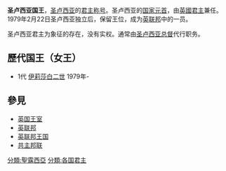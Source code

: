{{NoteTA
|G1=PoliticiansUK
}}
{{Infobox Monarchy
|border = 
|royal_title = 女王
|realm = 圣卢西亚
|native_name = Queen of Saint Lucia
|coatofarms = Coat of Arms of Saint Lucia.svg
|coatofarms_article = 圣卢西亚国徽
|image = Elizabeth II greets NASA GSFC employees, May 8, 2007 edit.jpg
|incumbent = [[伊丽莎白二世|伊丽莎白二世]]
|first_monarch = [[伊丽莎白二世|伊丽莎白二世]]
|date = 1979年2月22日
}}
'''圣卢西亚国王'''，[[圣卢西亚|圣卢西亚]]的[[君主|君主]][[称号|称号]]。圣卢西亚的[[国家元首|国家元首]]，由[[英國君主|英國君主]]兼任。1979年2月22日圣卢西亚独立后，保留王位，成为[[英联邦|英联邦]]中的一员。

圣卢西亚君主为象征的存在，没有实权。通常由[[圣卢西亚总督|圣卢西亚总督]]代行职务。

== 歷代国王（女王） ==
* 1代 [[伊莉莎白二世|伊莉莎白二世]] 1979年-
==參見==
* [[英国王室|英国王室]]
* [[英联邦|英联邦]]
* [[英联邦王国|英联邦王国]]
* [[共主邦联|共主邦联]]

{{君主制}}
{{美洲国家元首}}
{{英联邦王国}}

[[分類:聖露西亞|分類:聖露西亞]]
[[分類:各国君主|分類:各国君主]]